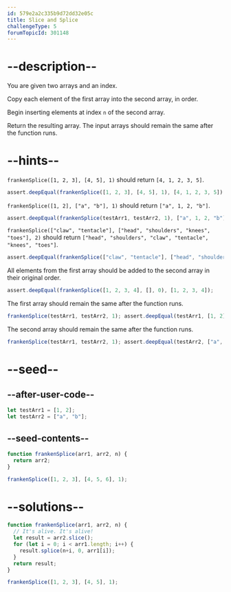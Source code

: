 ```yaml
---
id: 579e2a2c335b9d72dd32e05c
title: Slice and Splice
challengeType: 5
forumTopicId: 301148
---
```


# --description--

You are given two arrays and an index.

Copy each element of the first array into the second array, in order.

Begin inserting elements at index `n` of the second array.

Return the resulting array. The input arrays should remain the same after the function runs.

# --hints--

`frankenSplice([1, 2, 3], [4, 5], 1)` should return `[4, 1, 2, 3, 5]`.

```js
assert.deepEqual(frankenSplice([1, 2, 3], [4, 5], 1), [4, 1, 2, 3, 5]);
```

`frankenSplice([1, 2], ["a", "b"], 1)` should return `["a", 1, 2, "b"]`.

```js
assert.deepEqual(frankenSplice(testArr1, testArr2, 1), ["a", 1, 2, "b"]);
```

`frankenSplice(["claw", "tentacle"], ["head", "shoulders", "knees", "toes"], 2)` should return `["head", "shoulders", "claw", "tentacle", "knees", "toes"]`.

```js
assert.deepEqual(frankenSplice(["claw", "tentacle"], ["head", "shoulders", "knees", "toes"], 2), ["head", "shoulders", "claw", "tentacle", "knees", "toes"]);
```

All elements from the first array should be added to the second array in their original order.

```js
assert.deepEqual(frankenSplice([1, 2, 3, 4], [], 0), [1, 2, 3, 4]);
```

The first array should remain the same after the function runs.

```js
frankenSplice(testArr1, testArr2, 1); assert.deepEqual(testArr1, [1, 2]);
```

The second array should remain the same after the function runs.

```js
frankenSplice(testArr1, testArr2, 1); assert.deepEqual(testArr2, ["a", "b"]);
```

# --seed--

## --after-user-code--

```js
let testArr1 = [1, 2];
let testArr2 = ["a", "b"];
```

## --seed-contents--

```js
function frankenSplice(arr1, arr2, n) {
  return arr2;
}

frankenSplice([1, 2, 3], [4, 5, 6], 1);
```

# --solutions--

```js
function frankenSplice(arr1, arr2, n) {
  // It's alive. It's alive!
  let result = arr2.slice();
  for (let i = 0; i < arr1.length; i++) {
    result.splice(n+i, 0, arr1[i]);
  }
  return result;
}

frankenSplice([1, 2, 3], [4, 5], 1);
```
